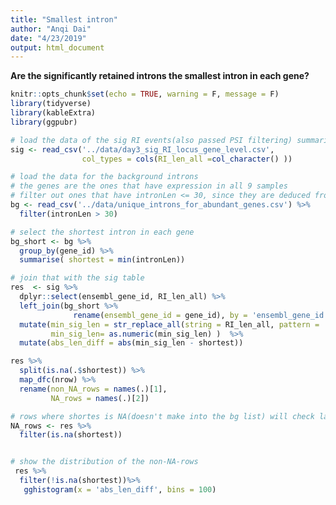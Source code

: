 ```yaml
---
title: "Smallest intron"
author: "Anqi Dai"
date: "4/23/2019"
output: html_document
---
```


**Are the significantly retained introns the smallest intron in each gene?**

```r
knitr::opts_chunk$set(echo = TRUE, warning = F, message = F)
library(tidyverse)
library(kableExtra)
library(ggpubr)
```


```r
# load the data of the sig RI events(also passed PSI filtering) summarised on gene level
sig <- read_csv('../data/day3_sig_RI_locus_gene_level.csv',
                col_types = cols(RI_len_all =col_character() ))

# load the data for the background introns
# the genes are the ones that have expression in all 9 samples
# filter out ones that have intronLen <= 30, since they are deduced from sequences, could simply be indels 
bg <- read_csv('../data/unique_introns_for_abundant_genes.csv') %>%
  filter(intronLen > 30)
```
```r
# select the shortest intron in each gene
bg_short <- bg %>%
  group_by(gene_id) %>%
  summarise( shortest = min(intronLen))

# join that with the sig table
res  <- sig %>%
  dplyr::select(ensembl_gene_id, RI_len_all) %>%
  left_join(bg_short %>%
              rename(ensembl_gene_id = gene_id), by = 'ensembl_gene_id') %>%
  mutate(min_sig_len = str_replace_all(string = RI_len_all, pattern = '\\,.*$', replacement = ''), 
         min_sig_len= as.numeric(min_sig_len) )  %>%
  mutate(abs_len_diff = abs(min_sig_len - shortest))


```


```r
res %>%
  split(is.na(.$shortest)) %>%
  map_dfc(nrow) %>%
  rename(non_NA_rows = names(.)[1],
         NA_rows = names(.)[2])

# rows where shortes is NA(doesn't make into the bg list) will check later
NA_rows <- res %>%
  filter(is.na(shortest))


# show the distribution of the non-NA-rows
 res %>%
  filter(!is.na(shortest))%>%
   gghistogram(x = 'abs_len_diff', bins = 100) 
```

